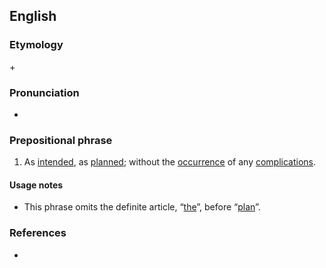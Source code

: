 ==English==

===Etymology===
{{m|en|according to}} + {{m|en|plan}}

===Pronunciation===
* {{a|GenAm}} {{IPA|/əˈkɔɹdɪŋ tə ˈplæn/|lang=en}}

===Prepositional phrase===
{{en-prep phrase}}
# As [[intend]]ed, as [[plan]]ned; without the [[occurrence]] of any [[complication]]s.

====Usage notes====
* This phrase omits the definite article, “[[the]]”, before “[[plan]]”.

===References===
* {{R:OneLook}}